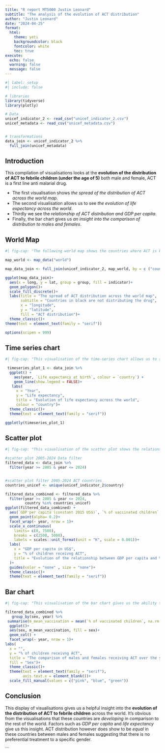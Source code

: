 ```yaml
---
title: "R report MT5000 Justin Leonard"
subtitle: "The analysis of the evolution of ACT distribution"
author: "Justin Leonard"
date: "2024-04-25"
format: 
  html: 
    theme: yeti
    backgroundcolor: black
    fontcolor: white
    toc: true
execute: 
  echo: false
  warning: false
  message: false
---
```


```r
#| label: setup
#| include: false

# libraries
library(tidyverse)
library(plotly)

# Data
unicef_indicator_2 <- read_csv("unicef_indicator_2.csv")
unicef_metadata <- read_csv("unicef_metadata.csv")


# transformations
data_join <- unicef_indicator_2 %>%
  full_join(unicef_metadata)

```
## Introduction
This compilation of visualisations looks at the **evolution of the distribution of ACT to febrile children (under the age of 5)** both male and female, ACT is a first line anti malarial drug. 

- The first visualisation shows *the spread of the distribution of ACT across the world map*. 
- The second visualisation allows us to see *the evolution of life expectancy across the world*. 
- Thirdly we see the *relationship of ACT distribution and GDP per capita*. 
- Finally, the bar chart gives us *an insight into the comparison of distribution to males and females*.


## World Map

```r
#| fig-cap: "The following world map shows the countries where ACT is being distributed. The distribution of ACT map shows us that the countries that are most affected by Malaria are in Africa prodominently and Asia. ***These countries are also notably devloping countries***."

map_world <- map_data("world")  

map_data_join <- full_join(unicef_indicator_2, map_world, by = c ("country" = "region"))

ggplot(map_data_join)+
  aes(x = long, y = lat, group = group, fill = indicator)+
  geom_polygon()+
  scale_fill_discrete()+
  labs(title = "The spread of ACT distribution across the world map",
       subtitle = "Countries in black are not distributing the drug",
       x = "longitude",
       y = "latitude",
       fill = "ACT distribution")+
  theme_classic()+
theme(text = element_text(family = "serif"))

options(scipen = 999)
```

## Time series chart

```r
#| fig-cap: "This visualisation of the time-series chart allows us to see how life expectancy has changed over the years. The countries receiving ACT have a particularly low age of life expectancy compared to the more developed countries across the world. ***An assumption that can be made in relation to this stat is that diseases like Malaria may affect the countries overall life expectancy***."

 timeseries_plot_1 <- data_join %>%  
  ggplot() +
    aes(year, `Life expectancy at birth`, colour = `country`) +
    geom_line(show.legend = FALSE)+
   labs(
     x = "Year", 
     y = "Life expectancy",
     title = "Evolution of life expectancy across the world",
     colour = "country")+
  theme_classic()+
  theme(text = element_text(family = "serif"))

ggplotly(timeseries_plot_1)
```

## Scatter plot

```r
#| fig-cap: "This visualisation of the scatter plot shows the relationship between the GDP per capita in US$ and the distribution of ACT.***It's clear to see from the scatter plot that there is effectively no correlation between them***. Many examples in the the scatter shows us that countries with GDP at the higher and lower levels can still have the same levels of ACT distribution "

#scatter plot 2005-2024 Data filter
filtered_data <- data_join %>%
  filter(year >= 2005 & year <= 2024)


#scatter plot filter 2005-2024 ACT countries
countries_unicef <- unique(unicef_indicator_2$country)

filtered_data_combined <- filtered_data %>%
  filter(year >= 2005 & year <= 2024,
         country %in% countries_unicef)
ggplot(filtered_data_combined) +
  aes(`GDP per capita (constant 2015 US$)`, `% of vaccinated children`, color = country, size = `Life expectancy at birth`) +
  geom_point(alpha= 0.2)+
  facet_wrap(~ year, nrow = 1)+
  scale_x_continuous(
    limits= c(0, 7500),
    breaks = c(2500, 5000),
    labels = scales::unit_format(unit = "K", scale = 0.001))+
  labs(
    x = "GDP per capita in US$", 
    y = "% of children receivng ACT",
    title = "Evolution of the relationship between GDP per capita and % of children receivng ACT"
  )+
  guides(color = "none" , size = "none")+
  theme_classic()+
  theme(text = element_text(family = "serif"))
```

## Bar chart

```r
#| fig-cap: "This visualisation of the bar chart gives us the ability to see the insight of the distribution of ACT between males and females and the total distribution over the years.***In developing countries where gender inequality is usually prevalent it is clear to see that this has no affect on the distribution of ACT***. It can be seen that both the male and female bars follow a very similar path."

filtered_data_combined %>%
   group_by(sex, year) %>%
 summarise(m_mean_vaccination = mean(`% of vaccinated children`, na.rm = TRUE)) %>%
  ggplot()+
  aes(sex, m_mean_vaccination, fill = sex)+
  geom_col() +
  facet_wrap(~ year, nrow = 1)+
labs(
  x = "", 
  y = "% of children receivng ACT",
  title = "The comparison of males and females receiving ACT over the years", 
  fill = "Sex")+
  theme_classic()+
  theme(text = element_text(family = "serif"),
        axis.text.x = element_blank())+
  scale_fill_manual(values = c("pink", "blue", "green"))

```
## Conclusion
This display of visualisations gives us a helpful insight into the **evolution of the distribution of ACT to febrile children** across the world. It's obvious from the visualisations that these countries are *developing* in comparison to the rest of the world. Factors such as *GDP per capita* and *life expectancy* give us this insight. ACT distribution however does show to be *equal* in these countries between males and females suggesting that there is no preferential treatment to a specific gender.



```

